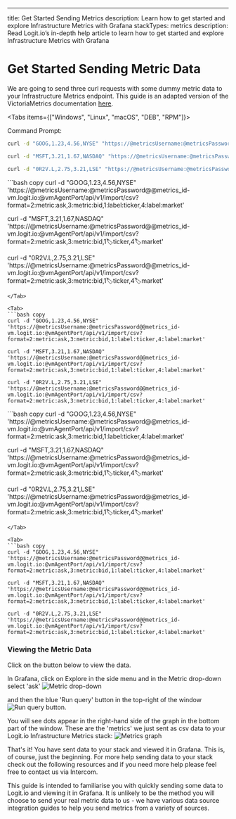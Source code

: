 ---
title: Get Started Sending Metrics
description: Learn how to get started and explore Infrastructure Metrics with Grafana
stackTypes: metrics
description: Read Logit.io’s in-depth help article to learn how to get started and explore Infrastructure Metrics with Grafana

# Get Started Sending Metric Data

We are going to send three curl requests with some dummy metric data to your Infrastructure Metrics endpoint. This guide is an adapted version of the 
VictoriaMetrics documentation [here](https://docs.victoriametrics.com/single-server-victoriametrics/#how-to-import-csv-data).


<Tabs items={["Windows", "Linux", "macOS", "DEB", "RPM"]}>
  <Tab>

  Command Prompt:
  ```bash copy 
  curl -d "GOOG,1.23,4.56,NYSE" "https://@metricsUsername:@metricsPassword@@metrics_id-vm.logit.io:@vmAgentPort/api/v1/import/csv?format=2:metric:ask,3:metric:bid,1:label:ticker,4:label:market"
  ```

  ```bash copy 
  curl -d "MSFT,3.21,1.67,NASDAQ" "https://@metricsUsername:@metricsPassword@@metrics_id-vm.logit.io:@vmAgentPort/api/v1/import/csv?format=2:metric:ask,3:metric:bid,1:label:ticker,4:label:market"
  ```

  ```bash copy 
  curl -d "0R2V.L,2.75,3.21,LSE" "https://@metricsUsername:@metricsPassword@@metrics_id-vm.logit.io:@vmAgentPort/api/v1/import/csv?format=2:metric:ask,3:metric:bid,1:label:ticker,4:label:market"
  ```
  </Tab>

  <Tab>
  ```bash copy
  curl -d "GOOG,1.23,4.56,NYSE" 'https://@metricsUsername:@metricsPassword@@metrics_id-vm.logit.io:@vmAgentPort/api/v1/import/csv?format=2:metric:ask,3:metric:bid,1:label:ticker,4:label:market'

  curl -d "MSFT,3.21,1.67,NASDAQ" 'https://@metricsUsername:@metricsPassword@@metrics_id-vm.logit.io:@vmAgentPort/api/v1/import/csv?format=2:metric:ask,3:metric:bid,1:label:ticker,4:label:market'

  curl -d "0R2V.L,2.75,3.21,LSE" 'https://@metricsUsername:@metricsPassword@@metrics_id-vm.logit.io:@vmAgentPort/api/v1/import/csv?format=2:metric:ask,3:metric:bid,1:label:ticker,4:label:market'
  ```
  </Tab>

  <Tab>
  ```bash copy
  curl -d "GOOG,1.23,4.56,NYSE" 'https://@metricsUsername:@metricsPassword@@metrics_id-vm.logit.io:@vmAgentPort/api/v1/import/csv?format=2:metric:ask,3:metric:bid,1:label:ticker,4:label:market'

  curl -d "MSFT,3.21,1.67,NASDAQ" 'https://@metricsUsername:@metricsPassword@@metrics_id-vm.logit.io:@vmAgentPort/api/v1/import/csv?format=2:metric:ask,3:metric:bid,1:label:ticker,4:label:market'

  curl -d "0R2V.L,2.75,3.21,LSE" 'https://@metricsUsername:@metricsPassword@@metrics_id-vm.logit.io:@vmAgentPort/api/v1/import/csv?format=2:metric:ask,3:metric:bid,1:label:ticker,4:label:market'
  ```
  </Tab>

  <Tab>
  ```bash copy
  curl -d "GOOG,1.23,4.56,NYSE" 'https://@metricsUsername:@metricsPassword@@metrics_id-vm.logit.io:@vmAgentPort/api/v1/import/csv?format=2:metric:ask,3:metric:bid,1:label:ticker,4:label:market'

  curl -d "MSFT,3.21,1.67,NASDAQ" 'https://@metricsUsername:@metricsPassword@@metrics_id-vm.logit.io:@vmAgentPort/api/v1/import/csv?format=2:metric:ask,3:metric:bid,1:label:ticker,4:label:market'

  curl -d "0R2V.L,2.75,3.21,LSE" 'https://@metricsUsername:@metricsPassword@@metrics_id-vm.logit.io:@vmAgentPort/api/v1/import/csv?format=2:metric:ask,3:metric:bid,1:label:ticker,4:label:market'
  ```
  </Tab>

  <Tab>
  ```bash copy
  curl -d "GOOG,1.23,4.56,NYSE" 'https://@metricsUsername:@metricsPassword@@metrics_id-vm.logit.io:@vmAgentPort/api/v1/import/csv?format=2:metric:ask,3:metric:bid,1:label:ticker,4:label:market'

  curl -d "MSFT,3.21,1.67,NASDAQ" 'https://@metricsUsername:@metricsPassword@@metrics_id-vm.logit.io:@vmAgentPort/api/v1/import/csv?format=2:metric:ask,3:metric:bid,1:label:ticker,4:label:market'

  curl -d "0R2V.L,2.75,3.21,LSE" 'https://@metricsUsername:@metricsPassword@@metrics_id-vm.logit.io:@vmAgentPort/api/v1/import/csv?format=2:metric:ask,3:metric:bid,1:label:ticker,4:label:market'
  ```
  </Tab>

  </Tabs>

### Viewing the Metric Data
Click on the button below to view the data.

<LaunchVisualizer />

In Grafana, click on Explore in the side menu and in the Metric drop-down select 'ask' ![Metric drop-down](@/images/getting-started/metrics/grafana-metric1.png)

and then the blue 'Run query' button in the top-right of the window ![Run query button](@/images/getting-started/metrics/grafana-metric2.png).

You will see dots appear in the right-hand side of the graph in the bottom part of the window. These are the 'metrics' 
we just sent as csv data to your Logit.io Infrastructure Metrics stack:
![Metrics graph](@/images/getting-started/metrics/grafana-metric3.png)

That's it! You have sent data to your stack and viewed it in Grafana. This is, of course, just the beginning. For more help sending data 
to your stack check out the following resources and if you need more help please feel free to contact us via Intercom.

<Callout type="info">
  This guide is intended to familiarise you with quickly sending some data to Logit.io
  and viewing it in Grafana. It is unlikely to be the method you will choose to 
  send your real metric data to us - we have various data source integration guides to help 
  you send metrics from a variety of sources.
</Callout>

<Cards>
  <Card title="View Data Source Integrations" href="/integrations" />
  <Card title="Send Prometheus Metrics" href="/integrations/infrastructure-metrics/telegraf/telegraf-prometheus" />
  <Card title="Send Traces" href="/application-performance-monitoring/getting-started" />
</Cards>